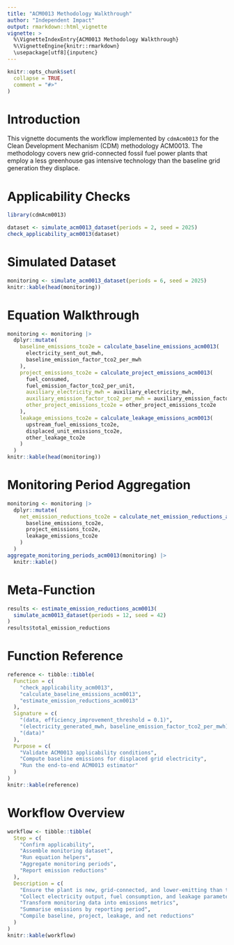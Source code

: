 ```yaml
---
title: "ACM0013 Methodology Walkthrough"
author: "Independent Impact"
output: rmarkdown::html_vignette
vignette: >
  %\VignetteIndexEntry{ACM0013 Methodology Walkthrough}
  %\VignetteEngine{knitr::rmarkdown}
  \usepackage[utf8]{inputenc}
---
```


```r
knitr::opts_chunk$set(
  collapse = TRUE,
  comment = "#>"
)
```

# Introduction

This vignette documents the workflow implemented by `cdmAcm0013` for the Clean Development Mechanism (CDM) methodology ACM0013. The methodology covers new grid-connected fossil fuel power plants that employ a less greenhouse gas intensive technology than the baseline grid generation they displace.

# Applicability Checks

```r
library(cdmAcm0013)

dataset <- simulate_acm0013_dataset(periods = 2, seed = 2025)
check_applicability_acm0013(dataset)
```

# Simulated Dataset

```r
monitoring <- simulate_acm0013_dataset(periods = 6, seed = 2025)
knitr::kable(head(monitoring))
```

# Equation Walkthrough

```r
monitoring <- monitoring |>
  dplyr::mutate(
    baseline_emissions_tco2e = calculate_baseline_emissions_acm0013(
      electricity_sent_out_mwh,
      baseline_emission_factor_tco2_per_mwh
    ),
    project_emissions_tco2e = calculate_project_emissions_acm0013(
      fuel_consumed,
      fuel_emission_factor_tco2_per_unit,
      auxiliary_electricity_mwh = auxiliary_electricity_mwh,
      auxiliary_emission_factor_tco2_per_mwh = auxiliary_emission_factor_tco2_per_mwh,
      other_project_emissions_tco2e = other_project_emissions_tco2e
    ),
    leakage_emissions_tco2e = calculate_leakage_emissions_acm0013(
      upstream_fuel_emissions_tco2e,
      displaced_unit_emissions_tco2e,
      other_leakage_tco2e
    )
  )
knitr::kable(head(monitoring))
```

# Monitoring Period Aggregation

```r
monitoring <- monitoring |>
  dplyr::mutate(
    net_emission_reductions_tco2e = calculate_net_emission_reductions_acm0013(
      baseline_emissions_tco2e,
      project_emissions_tco2e,
      leakage_emissions_tco2e
    )
  )
aggregate_monitoring_periods_acm0013(monitoring) |>
  knitr::kable()
```

# Meta-Function

```r
results <- estimate_emission_reductions_acm0013(
  simulate_acm0013_dataset(periods = 12, seed = 42)
)
results$total_emission_reductions
```

# Function Reference

```r
reference <- tibble::tibble(
  Function = c(
    "check_applicability_acm0013",
    "calculate_baseline_emissions_acm0013",
    "estimate_emission_reductions_acm0013"
  ),
  Signature = c(
    "(data, efficiency_improvement_threshold = 0.1)",
    "(electricity_generated_mwh, baseline_emission_factor_tco2_per_mwh)",
    "(data)"
  ),
  Purpose = c(
    "Validate ACM0013 applicability conditions",
    "Compute baseline emissions for displaced grid electricity",
    "Run the end-to-end ACM0013 estimator"
  )
)
knitr::kable(reference)
```

# Workflow Overview

```r
workflow <- tibble::tibble(
  Step = c(
    "Confirm applicability",
    "Assemble monitoring dataset",
    "Run equation helpers",
    "Aggregate monitoring periods",
    "Report emission reductions"
  ),
  Description = c(
    "Ensure the plant is new, grid-connected, and lower-emitting than the baseline",
    "Collect electricity output, fuel consumption, and leakage parameters",
    "Transform monitoring data into emissions metrics",
    "Summarise emissions by reporting period",
    "Compile baseline, project, leakage, and net reductions"
  )
)
knitr::kable(workflow)
```
